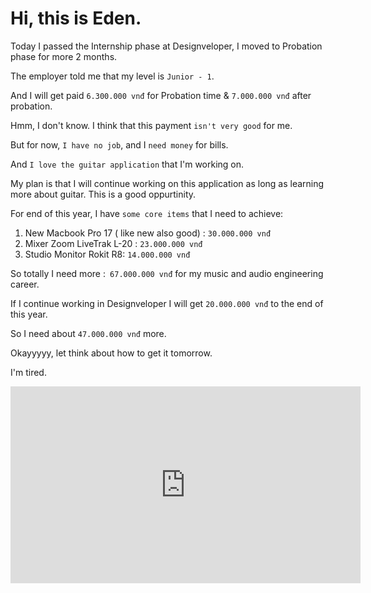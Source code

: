 
<div className={styles["Welcome"]}>


# Hi, this is Eden.

Today I passed the Internship phase at Designveloper, I moved to Probation phase for more 2 months.

The employer told me that my level is `Junior - 1`.

And I will get paid `6.300.000 vnđ` for Probation time & `7.000.000 vnđ` after probation.

Hmm, I don't know. I think that this payment `isn't very good` for me.

But for now, `I have no job`, and I `need money` for bills.

And `I love the guitar application` that I'm working on.

My plan is that I will continue working on this application as long as learning more about guitar. This is a good oppurtinity.

For end of this year, I have `some core items` that I need to achieve:

1. New Macbook Pro 17 ( like new also good) : `30.000.000 vnđ`
2. Mixer Zoom LiveTrak L-20 : `23.000.000 vnđ `
3. Studio Monitor Rokit R8: `14.000.000 vnđ `

So totally I need more :` 67.000.000 vnđ` for my music and audio engineering career.

If I continue working in Designveloper I will get `20.000.000 vnđ` to the end of this year.

So I need about `47.000.000 vnđ` more.

Okayyyyy, let think about how to get it tomorrow. 

I'm tired.


<iframe width="560" height="315" src="https://www.youtube.com/embed/3w5iMGSHvsE" frameborder="0" allow="accelerometer; autoplay; encrypted-media; gyroscope; picture-in-picture" allowfullscreen></iframe>
</div>